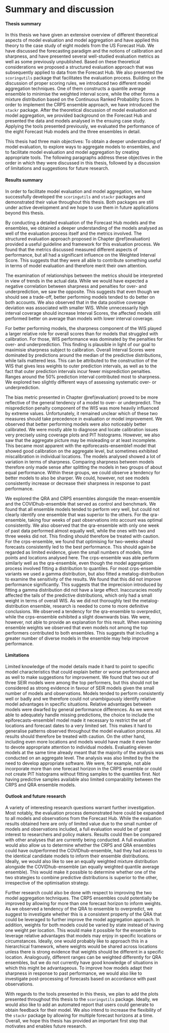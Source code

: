 # Summary and discussion {#discussion}

#### Thesis summary {-}

In this thesis we have given an extensive overview of different theoretical aspects of model evaluation and model aggregation and have applied this theory to the case study of eight models from the US Forecast Hub. We have discussed the forecasting paradigm and the notions of calibration and sharpness, and have presented several well-studied evaluation metrics as well as some previously unpublished. Based on these theoretical considerations we proposed a structured evaluation approach that was subsequently applied to data from the Forecast Hub. We also presented the `scoringutils` package that facilitates the evaluation process. Building on the discussion of proper scoring rules, we introduced two different model aggregation techniques. One of them constructs a quantile average ensemble to minimise the weighted interval score, while the other forms a mixture distribution based on the Continuous Ranked Probability Score. In order to implement the CRPS ensemble approach, we have introduced the `stackr` package. After the theoretical discussion of model evaluation and model aggregation, we provided background on the Forecast Hub and presented the data and models analysed in the ensuing case study. Applying the tools presented previously, we evaluated the performance of the eight Forecast Hub models and the three ensembles in detail. 

This thesis had three main objectives: To obtain a deeper understanding of model evaluation, 
to explore ways to aggregate models to ensembles, and to facilitate model evaluation and model
aggregation by creating appropriate tools. The following paragraphs address these objectives in the order in which they were discussed in this thesis, followed by a discussion of limitations and suggestions for future research. 

#### Results summary {-}

In order to facilitate model evaluation and model aggregation, we have successfully developed the `scoringutils` and `stackr` packages and demonstrated their value throughout this thesis. Both packages are still under active development and we hope to use them in future applications beyond this thesis.

By conducting a detailed evaluation of the Forecast Hub models and the ensembles, we obtained a deeper understanding of the models analysed as well of the evaluation process itself and the metrics involved. The structured evaluation approach proposed in Chapter \@ref(evaluation) provided a useful guideline and framework for this evaluation process. We found that the metrics discussed measured different aspects of performance, but all had a significant influence on the Weighted Interval Score. This suggests that they were all able to contribute something useful in terms of model evaluation and therefore merit their own attention. 

The examination of relationships between the metrics should be interpreted in view of trends in the actual data. While we would have expected a negative correlation between sharpness and penalties for over- and underprediction, we saw the opposite. This suggests that even though we should see a trade-off, better performing models tended to do better on both accounts. We also observed that in the data positive coverage deviation was associated with smaller WIS. While unnecessarily high interval coverage should increase Interval Scores, the affected models still performed better on average than models with lower interval coverage. 

For better performing models, the sharpness component of the WIS played a larger relative role for overall scores than for models that struggled with calibration. For those, WIS performance was dominated by the penalties for over- and underprediction. This finding is plausible in light of our goal to maximisie sharpness subject to calibration. Overall Interval Scores were dominated by predictions around the median of the predictive distributions, while tails mattered less. This can be attributed to the construction of the WIS that gives less weights to outer prediction intervals, as well as to the fact that outer prediction intervals incur fewer misprediction penalties. Ranges around the 50% prediction interval contributed most to sharpness. 
We explored two slightly different ways of assessing systematic over- or underprediction. 

The bias metric presented in Chapter \@ref(evaluation) proved to be more reflective of the general tendency of a model to over- or underpredict. The misprediction penalty component of the WIS was more heavily influenced by extreme values. Unfortunately, it remained unclear which of these two measures should take precedence in evaluation or model improvement. We observed that better performing models were also noticeably better calibrated. We were mostly able to diagnose and locate calibration issues very precisely using coverage plots and PIT histograms. However, we also saw that the aggregate picture may be misleading or at least incomplete. This became most apparent with the epiforecasts-ensemble1 model that showed good calibration on the aggregate level, but sometimes exhibited miscalibration in individual locations. The models analysed showed a lot of variation in terms of sharpness. Comparing sharpness between models therefore only made sense after splitting the models in two groups of about equal performance. Within these groups, we could observe a tendency for better models to also be sharper. We could, however, not see models consistently increase or decrease their sharpness in response to past performance. 

We explored the QRA and CRPS ensembles alongside the mean-ensemble and the COVIDhub-ensemble that served as control and benchmark. We found that all ensemble models tended to perform very well, but could not clearly identify one ensemble that was superior to the others. For the qra-ensemble, taking four weeks of past observations into account was optimal consistently. We also observed that the qra-ensemble with only one week of past data performed almost equally well, while the ones with two and three weeks did not. This finding should therefore be treated with caution. For the crps-ensemble, we found that optimising for two-weeks-ahead forecasts consistently led to the best performance. This should again be regarded as limited evidence, given the small numbers of models, time points and locations analysed here. The crps-ensemble was able perform similarly well as the qra-ensemble, even though the model aggregation process involved fitting a distribution to quantiles. For most crps-ensemble variants we used a gamma distribution, but also fitted a metalog-distribution to examine the sensitivity of the results. We found that this did not improve performance significantly. This suggests that the imprecision introduced by fitting a gamma distribution did not have a large effect. Inaccuracies mostly affected the tails of the predictive distributions, which only had a small weight in terms of overall WIS. As we did not thoroughly test the metalog-distribution ensemble, research is needed to come to more definitive conclusions. We observed a tendency for the qra-ensemble to overpredict, while the crps-ensemble exhibited a slight downwards bias. We were, however, not able to provide an explanation for this result. When examining ensemble weights we observed that even models not among the top performers contributed to both ensembles. This suggests that including a greater number of diverse models in the ensemble may help improve performance. 


#### Limitations {-}

Limited knowledge of the model details made it hard to point to specific model characteristics that could explain better or worse performance and as well to make suggestions for improvement. We found that two out of three SEIR models were among the top performers, but this should not be considered as strong evidence in favour of SEIR models given the small number of models and observations. Models tended to perform consistently well or badly and we therefore could not unambiguously identify relative model advantages in specific situations. Relative advantages between models were dwarfed by general performance differences. 
As we were not able to adequately handle missing predictions, the choice to include the epiforecasts-ensemble1 model made it necessary to restrict the set of locations and forecast dates to a very limited set. This makes it hard to generalise patterns observed throughout the model evaluation process. All results should therefore be treated with caution. On the other hand, including even more locations and models would have made it even harder to devote appropriate attention to individual models. Evaluating eleven models at the same time already meant that the majority of the analysis was conducted on an aggregate level. 
The analysis was also limited by the the need to develop appropriate software. We were, for example, not able incorporate more than one forecast horizon in the CRPS ensemble or could not create PIT histograms without fitting samples to the quantiles first. Not having predictive samples available also limited comparability between the CRPS and QRA ensemble models. 


#### Outlook and future research {-}

A variety of interesting research questions warrant further investigation. Most notably, the evaluation process demonstrated here could be expanded to all models and observations from the Forecast Hub. While the evaluation results obtained here are only of limited value due to the small number of models and observations included, a full evaluation would be of great interest to researchers and policy makers. Results could then be compared with other analyses that are currently being conducted. A full evaluation would also allow us to determine whether the CRPS and QRA ensembles could have outperformed the COVIDhub-ensemble, had they had access to the identical candidate models to inform their ensemble distributions. Ideally, we would also like to see an equally weighted mixture distribution alongside the COVIDhub-ensemble (an equally weighted quantile average ensemble). This would make it possible to determine whether one of the two strategies to combine predictive distributions is superior to the other, irrespective of the optimisation strategy. 

Further research could also be done with respect to improving the two model aggregation techniques. The CRPS ensembles could potentially be improved by allowing for more than one forecast horizon to inform weights. As we observed a tendency of the QRA to ensemble to overpredict, we suggest to investigate whether this is a consistent property of the QRA that could be leveraged to further improve the model aggregation approach. In addition, weights for both models could be varied by state instead of having one weight per location. This would make it possible for the ensemble to leverage relative advantages that models may enjoy in specific locations or circumstances. Ideally, one would probably like to approach this in a hierarchical framework, where weights would be shared across locations unless there is strong evidence that weights should be different in a specific location. Analogously, different ranges can be weighted differently for QRA ensembles, but we do not currently have good knowledge of situations in which this might be advantageous. To improve how models adapt their sharpness in response to past performance, we would also like to investigate post-processing of forecasts based on accordance with past observations. 

With regards to the tools presented in this thesis, we plan to add the plots presented throughout this thesis to the `scoringutils` package. Ideally, we would also like to add an automated report that users could generate to obtain feedback for their model. We also intend to increase the flexibility of the `stackr` package by allowing for multiple forecast horizons at a time. Overall, we hope this thesis has provided an important first step that motivates and enables future research. 






<!-- In terms of overall model development,  To make results from the evaluation process more useful, one could explore whether one should, in case they disagree, rather follow the bias metric or the misprediction penalties when trying to improve a model. --> 




<!-- LIMITATIONS -->
<!-- - hard to translate this into concrete improvements -->
<!-- - not everything can be seen on an aggregate level -->
<!-- - need much more for enesmebles: e.g. weights by state -->




<!-- - One could argue that the comparison of the ensembles is not entirely fair as the COVIDhub-ensemble model is a much larger ensemble with more components. On the other hand we can require that other ensembles at least not perform worse.  -->



<!-- - connect bias / coverage deviation more with actually looking at the plots -> when are states hard and easy to forecast?  -->
<!-- - More connection between results and model types: which models perform well / badly? -->







<!-- Procedure:  -->

<!-- 1) get a feeling for the data -> visualisation -->
<!-- 2) get a ranking, e.g. if we wanted to make a quick decision -->
<!--     -> summarised score -->
<!--     -> regression -->

<!-- 3) understand the metrics and what really drives them -->
<!--     -> look at correlation between scores -->
<!--     -> look at contributions from missing / too little sharpness -->
<!--     -> look at contribution from individual ranges -->
<!--     -> correlation between WIS and case numbers / WIS and horizons? -->
<!--     -> contributions from states /  -->

<!-- 4) understand what drives differences in performance  -->
<!--     -> different states: which were the ones that models did badly in?  -->
<!--     -> different horizons? when? interaction with states?  -->

<!-- 5) understand individual models and how to improve them -->
<!--     -> calibration -->
<!--     -> sharpness -->

<!-- summary: do I find characteristics of well / badly performing models?  -->




<!-- Interesting questions -->
<!-- - how do different ranges contribute to scoes -->
<!-- -> if a score is not good, what do we look for?  -->
<!-- which states were hard to forecast and why?  -->
<!-- do models do consistently well or badly?  -->
<!-- What do models get right?  -->
<!-- 	- trend changes -->
<!-- 	- changes in uncertainty?  -->
<!-- Drivers of the WIS -->
<!-- 	correlation metrics -->
<!-- 	scores at different ranges -->
<!-- 	scores at different locations -->

